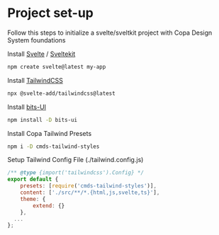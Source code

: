 # Project set-up

Follow this steps to initialize a svelte/sveltkit project with Copa Design System foundations

Install [Svelte](https://svelte.dev/docs/introduction) / [Sveltekit](https://kit.svelte.dev/docs/introduction)
```bash
npm create svelte@latest my-app
```

Install [TailwindCSS](https://tailwindcss.com/docs/installation)
```bash
npx @svelte-add/tailwindcss@latest
```

Install [bits-UI](https://www.bits-ui.com/docs/getting-started)
```bash
npm install -D bits-ui

```

Install Copa Tailwind Presets
```bash
npm i -D cmds-tailwind-styles
```

Setup Tailwind Config File (./tailwind.config.js)
```js
/** @type {import('tailwindcss').Config} */
export default {
	presets: [require('cmds-tailwind-styles')],
	content: ['./src/**/*.{html,js,svelte,ts}'],
	theme: {
		extend: {}
	},
  ...
};

```